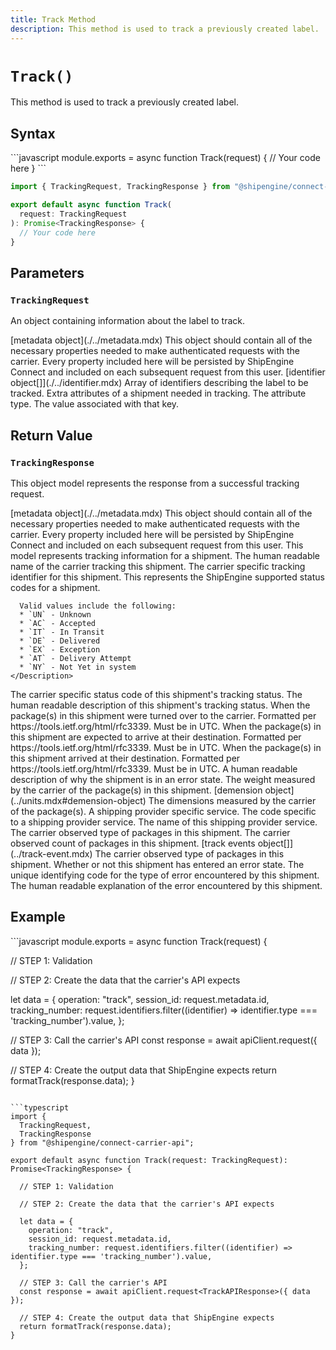 ```yaml
---
title: Track Method
description: This method is used to track a previously created label.
---
```



`Track()`
===========================
This method is used to track a previously created label.


Syntax
-----------------------------------------------
<CodeWrapper>
```javascript
module.exports = async function Track(request) {
  // Your code here
}
```

```typescript
import { TrackingRequest, TrackingResponse } from "@shipengine/connect-carrier-api";

export default async function Track(
  request: TrackingRequest
): Promise<TrackingResponse> {
  // Your code here
}
```
</CodeWrapper>



Parameters
-----------------------------------------------

### `TrackingRequest`
An object containing information about the label to track.

<Reference>

  <Field name="metadata" nullable={true}>
    <Type>
      [metadata object](./../metadata.mdx)
    </Type>
    <Description>
      This object should contain all of the necessary properties needed to make authenticated requests with the carrier.
      Every property included here will be persisted by ShipEngine Connect and included on each subsequent request from this user.
    </Description>
  </Field>

  <Field name="identifiers" type="object[]" nullable={true}>
    <Type>
      [identifier object[]](./../identifier.mdx)
    </Type>
    <Description>
      Array of identifiers describing the label to be tracked.
    </Description>
  </Field>

  <Field name="attributes" type="object[]" nullable={true}>
    <Description>
      Extra attributes of a shipment needed in tracking.
    </Description>
  </Field>

  <Field name="attributes[].type" type="string" nullable={false}>
    <Description>
      The attribute type.
    </Description>
  </Field>

 <Field name="attributes[].value" type="string" nullable={false}>
    <Description>
      The value associated with that key.
    </Description>
  </Field>

</Reference>



Return Value
-----------------------------------------------
### `TrackingResponse`
This object model represents the response from a successful tracking request.

<Reference>
  
  <Field name="metadata" required={false}>
    <Type>
      [metadata object](./../metadata.mdx)
    </Type>
    <Description>
      This object should contain all of the necessary properties needed to make authenticated requests with the carrier.
      Every property included here will be persisted by ShipEngine Connect and included on each subsequent request from this user.
    </Description>
  </Field>


  <Field name="tracking_info" type="object" required={true}>
    <Description>
      This model represents tracking information for a shipment.
    </Description>
  </Field>

  <Field name="tracking_info.carrier_name" type="string" required={false}>
    <Description>
      The human readable name of the carrier tracking this shipment.
    </Description>
  </Field>

 <Field name="tracking_info.tracking_number" type="string" required={false}>
    <Description>
      The carrier specific tracking identifier for this shipment.
    </Description>
  </Field>

 <Field name="tracking_info.standardized_status_code" type="string" required={true}>
    <Description>
      This represents the ShipEngine supported status codes for a shipment.
      
      Valid values include the following:
      * `UN` - Unknown
      * `AC` - Accepted
      * `IT` - In Transit
      * `DE` - Delivered
      * `EX` - Exception
      * `AT` - Delivery Attempt
      * `NY` - Not Yet in system
    </Description>
  </Field>

  <Field name="tracking_info.carrier_status_code" type="string" required={false}>
    <Description>
      The carrier specific status code of this shipment's tracking status.
    </Description>
  </Field>

 <Field name="tracking_info.carrier_status_description" type="string" required={false}>
    <Description>
      The human readable description of this shipment's tracking status.
    </Description>
  </Field>

  <Field name="tracking_info.shipped_datetime" type="string" required={false}>
    <Description>
      When the package(s) in this shipment were turned over to the carrier. Formatted per https://tools.ietf.org/html/rfc3339. Must be in UTC.
    </Description>
  </Field>

 <Field name="tracking_info.estimated_delivery_datetime" type="string" required={false}>
    <Description>
      When the package(s) in this shipment are expected to arrive at their destination. Formatted per https://tools.ietf.org/html/rfc3339. Must be in UTC.
    </Description>
  </Field>

  <Field name="tracking_info.actual_delivery_datetime" type="string" required={false}>
    <Description>
      When the package(s) in this shipment arrived at their destination. Formatted per https://tools.ietf.org/html/rfc3339. Must be in UTC.
    </Description>
  </Field>

 <Field name="tracking_info.shipping_problem_description" type="string" required={false}>
    <Description>
      A human readable description of why the shipment is in an error state.
    </Description>
  </Field>

  <Field name="tracking_info.weight" type="number" required={false}>
    <Description>
      The weight measured by the carrier of the package(s) in this shipment.
    </Description>
  </Field>

  <Field name="tracking_info.dimensions" required={false}>
    <Type>
      [demension object](../units.mdx#demension-object)
    </Type>
    <Description>
      The dimensions measured by the carrier of the package(s).
    </Description>
  </Field>

  <Field name="tracking_info.service" type="object" required={false}>
    <Description>
      A shipping provider specific service.
    </Description>
  </Field>

 <Field name="tracking_info.service.code" type="string" required={false}>
    <Description>
      The code specific to a shipping provider service.
    </Description>
  </Field>

 <Field name="tracking_info.service.name" type="string" required={false}>
    <Description>
      The name of this shipping provider service.
    </Description>
  </Field>

 <Field name="tracking_info.packaging" type="string" required={false}>
    <Description>
      The carrier observed type of packages in this shipment.
    </Description>
  </Field>

 <Field name="tracking_info.package_count" type="number" required={false}>
    <Description>
      The carrier observed count of packages in this shipment.
    </Description>
  </Field>

 <Field name="tracking_info.events" required={false}>
    <Type>
      [track events object[]](../track-event.mdx)
    </Type>
    <Description>
      The carrier observed type of packages in this shipment.
    </Description>
  </Field>

 <Field name="tracking_info.shipping_problem" type="boolean" required={false}>
    <Description>
      Whether or not this shipment has entered an error state.
    </Description>
  </Field>

 <Field name="tracking_info.shipping_problem_code" type="string" required={false}>
    <Description>
      The unique identifying code for the type of error encountered by this shipment.
    </Description>
  </Field>

 <Field name="tracking_info.error_description" type="string" required={false}>
    <Description>
      The human readable explanation of the error encountered by this shipment.
    </Description>
  </Field>

</Reference>



Example
-----------------------------------------------
<CodeWrapper>
```javascript
module.exports = async function Track(request) {

  // STEP 1: Validation

  // STEP 2: Create the data that the carrier's API expects

  let data = {
    operation: "track",
    session_id: request.metadata.id,
    tracking_number: request.identifiers.filter((identifier) => identifier.type === 'tracking_number').value,
  };

  // STEP 3: Call the carrier's API
  const response = await apiClient.request({ data });

  // STEP 4: Create the output data that ShipEngine expects
  return formatTrack(response.data);
}
```

```typescript
import {
  TrackingRequest,
  TrackingResponse
} from "@shipengine/connect-carrier-api";

export default async function Track(request: TrackingRequest): Promise<TrackingResponse> {

  // STEP 1: Validation

  // STEP 2: Create the data that the carrier's API expects

  let data = {
    operation: "track",
    session_id: request.metadata.id,
    tracking_number: request.identifiers.filter((identifier) => identifier.type === 'tracking_number').value,
  };

  // STEP 3: Call the carrier's API
  const response = await apiClient.request<TrackAPIResponse>({ data });

  // STEP 4: Create the output data that ShipEngine expects
  return formatTrack(response.data);
}
```
</CodeWrapper>
